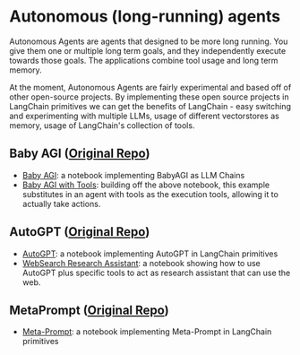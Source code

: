 # Autonomous (long-running) agents

Autonomous Agents are agents that designed to be more long running.
You give them one or multiple long term goals, and they independently execute towards those goals.
The applications combine tool usage and long term memory.

At the moment, Autonomous Agents are fairly experimental and based off of other open-source projects.
By implementing these open source projects in LangChain primitives we can get the benefits of LangChain - 
easy switching and experimenting with multiple LLMs, usage of different vectorstores as memory, 
usage of LangChain's collection of tools.

## Baby AGI ([Original Repo](https://github.com/yoheinakajima/babyagi))

- [Baby AGI](/docs/use_cases/autonomous_agents/aby_agi.html): a notebook implementing BabyAGI as LLM Chains
- [Baby AGI with Tools](/docs/use_cases/autonomous_agents/baby_agi_with_agent.html): building off the above notebook, this example substitutes in an agent with tools as the execution tools, allowing it to actually take actions.


## AutoGPT ([Original Repo](https://github.com/Significant-Gravitas/Auto-GPT))
- [AutoGPT](/docs/use_cases/autonomous_agents/autogpt.html): a notebook implementing AutoGPT in LangChain primitives
- [WebSearch Research Assistant](/docs/use_cases/autonomous_agents/marathon_times.html): a notebook showing how to use AutoGPT plus specific tools to act as research assistant that can use the web.

## MetaPrompt ([Original Repo](https://github.com/ngoodman/metaprompt))
- [Meta-Prompt](/docs/use_cases/autonomous_agents/meta_prompt.html): a notebook implementing Meta-Prompt in LangChain primitives
